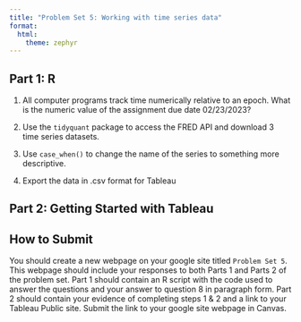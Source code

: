 ```yaml
---
title: "Problem Set 5: Working with time series data"
format: 
  html:
    theme: zephyr
---
```


## Part 1: R

1. All computer programs track time numerically relative to an epoch.  What is the numeric value of the assignment due date 02/23/2023?

2. Use the `tidyquant` package to access the FRED API and download 3 time series datasets.  

3. Use `case_when()` to change the name of the series to something more descriptive.

4. Export the data in .csv format for Tableau


## Part 2: Getting Started with Tableau



## How to Submit

You should create a new webpage on your google site titled `Problem Set 5`. This webpage should include your responses to both Parts 1 and Parts 2 of the problem set. Part 1 should contain an R script with the code used to answer the questions and your answer to question 8 in paragraph form. Part 2 should contain your evidence of completing steps 1 & 2 and a link to your Tableau Public site.<!-- answers to each question 1-8 and a link to your workbook on your Tableau Public site.--> Submit the link to your google site webpage in Canvas.